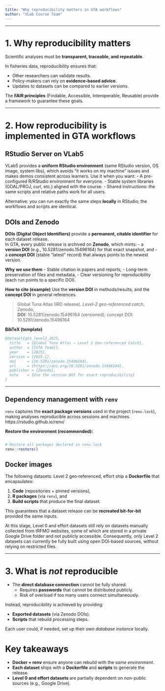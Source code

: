 ```yaml
---
title: "Why reproducibility matters in GTA workflows"
author: "VLab Course Team"
---
```


<!-- # Objectives -->

<!-- By the end of this lesson, learners will be able to: -->

<!-- - Explain why **reproducibility** is a key principle in scientific data workflows.   -->
<!-- - Understand the role of **DOIs** and the **FAIR principles**.   -->
<!-- - Recognize how reproducibility is implemented in the Global Tuna Atlas (GTA) workflows.   -->
<!-- - Identify what parts of the workflow are *not* reproducible, and why.   -->

---

# 1. Why reproducibility matters

Scientific analyses must be **transparent, traceable, and repeatable**.  

In fisheries data, reproducibility ensures that:

- Other researchers can validate results.  
- Policy-makers can rely on **evidence-based advice**.  
- Updates to datasets can be compared to earlier versions.  

The **FAIR principles** (Findable, Accessible, Interoperable, Reusable) provide a framework to guarantee these goals.  

---

# 2. How reproducibility is implemented in GTA workflows


## RStudio Server on VLab5

VLab5 provides a **uniform RStudio environment** (same RStudio version, OS image, system libs), which avoids “it works on my machine” issues and makes demos consistent across learners. Use it when you want:
- A pre-configured R/RStudio environment for everyone.
- Stable system libraries (GDAL/PROJ, curl, etc.) aligned with the course.
- Shared instructions: the same scripts and relative paths work for all users.

Alternative: you can run exactly the same steps **locally** in RStudio; the workflows and scripts are identical.

## DOIs and Zenodo

**DOIs (Digital Object Identifiers)** provide a **permanent, citable identifier** for each dataset release.  
In GTA, every public release is archived on **Zenodo**, which mints:
- a **version DOI** (e.g., 10.5281/zenodo.15496164) for that exact snapshot, and
- a **concept DOI** (stable "latest" record) that always points to the newest version.

**Why we use them**
- Stable citation in papers and reports,
- Long-term preservation of files and metadata,
- Clear versioning for reproducibility (each run points to a specific DOI).

**How to cite (example)**
Use the **version DOI** in methods/results, and the **concept DOI** in general references.

> Global Tuna Atlas (IRD release). *Level-2 geo-referenced catch*, Zenodo,  
> **DOI:** 10.5281/zenodo.15496164 (versioned); concept DOI: 10.5281/zenodo.15496164

**BibTeX (template)**

```bibtex
@dataset{gta_level2_2025,
  title   = {Global Tuna Atlas — Level 2 Geo-referenced Catch},
  author  = {{GTA Team}},
  year    = {2025},
  version = {2025.1},
  doi     = {10.5281/zenodo.15496164},
  url     = {https://doi.org/10.5281/zenodo.15496164},
  publisher = {Zenodo},
  note    = {Use the version DOI for exact reproducibility}
}

```


---

## Dependency management with `renv`

`renv` captures the **exact package versions** used in the project (`renv.lock`), making analyses reproducible across sessions and machines. https://rstudio.github.io/renv/

**Restore the environment (recommended):**

```r

# Restore all packages declared in renv.lock
renv::restore()

```

## Docker images

The following datasets:  Level 2 geo‑referenced, effort ship a **Dockerfile** that encapsulates:

1. **Code** (repositories + pinned versions),
2. **R packages** (via `renv`), and
3. **Build scripts** that produce the final dataset.

This guarantees that a dataset release can be **recreated bit‑for‑bit** provided the same inputs.

At this stage, Level 0 and effort datasets still rely on datasets manually collected from tRFMO websites, some of which are stored in a private Google Drive folder and not publicly accessible.
Consequently, only Level 2 datasets can currently be fully built using open DOI-based sources, without relying on restricted files.

---

# 3. What is *not* reproducible

- The **direct database connection** cannot be fully shared:
  - Requires **passwords** that cannot be distributed publicly.  
  - Risk of overload if too many users connect simultaneously.  

Instead, reproducibility is achieved by providing:

- **Exported datasets** (via Zenodo DOIs).  
- **Scripts** that rebuild processing steps.  

Each user could, if needed, set up their *own database instance* locally.  

# Key takeaways

- **Docker + renv** ensure anyone can rebuild with the *same environment*.  
- **Each dataset** ships with a **Dockerfile** and **scripts** to generate the release.  
- **Level 0 and effort datasets** are partially dependent on non-public sources (e.g., Google Drive).
